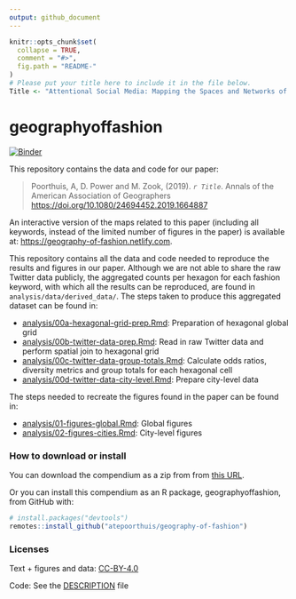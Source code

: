 ```yaml
---
output: github_document
---
```


<!-- README.md is generated from README.Rmd. Please edit that file -->

```r
knitr::opts_chunk$set(
  collapse = TRUE,
  comment = "#>",
  fig.path = "README-"
)
# Please put your title here to include it in the file below.
Title <- "Attentional Social Media: Mapping the Spaces and Networks of the Fashion Industry"
```

# geographyoffashion

[![Binder](https://mybinder.org/badge_logo.svg)](https://mybinder.org/v2/gh/atepoorthuis/geography-of-fashion/master?urlpath=rstudio)

This repository contains the data and code for our paper:

> Poorthuis, A, D. Power and M. Zook, (2019). _`r Title`_. Annals of the American Association of Geographers <https://doi.org/10.1080/24694452.2019.1664887>

An interactive version of the maps related to this paper (including all keywords, instead of the limited number of figures in the paper) is available at: [https://geography-of-fashion.netlify.com](https://geography-of-fashion.netlify.com).

This repository contains all the data and code needed to reproduce the results and figures in our paper. Although we are not able to share the raw Twitter data publicly, the aggregated counts per hexagon for each fashion keyword, with which all the results can be reproduced, are found in `analysis/data/derived_data/`. The steps taken to produce this aggregated dataset can be found in:

- [analysis/00a-hexagonal-grid-prep.Rmd](analysis/00a-hexagonal-grid-prep.md): Preparation of hexagonal global grid
- [analysis/00b-twitter-data-prep.Rmd](analysis/00b-twitter-data-prep.md): Read in raw Twitter data and perform spatial join to hexagonal grid
- [analysis/00c-twitter-data-group-totals.Rmd](analysis/00c-twitter-data-group-totals.md): Calculate odds ratios, diversity metrics and group totals for each hexagonal cell
- [analysis/00d-twitter-data-city-level.Rmd](analysis/00d-twitter-data-city-level.md): Prepare city-level data

The steps needed to recreate the figures found in the paper can be found in:

- [analysis/01-figures-global.Rmd](analysis/01-figures-global.md): Global figures
- [analysis/02-figures-cities.Rmd](analysis/02-figures-cities.md): City-level figures

### How to download or install

You can download the compendium as a zip from from [this URL](https://github.com/atepoorthuis/geography-of-fashion/archive/master.zip).

Or you can install this compendium as an R package, geographyoffashion, from GitHub with:

```r
# install.packages("devtools")
remotes::install_github("atepoorthuis/geography-of-fashion")
```

### Licenses

Text + figures and data:  [CC-BY-4.0](http://creativecommons.org/licenses/by/4.0/)

Code: See the [DESCRIPTION](DESCRIPTION) file
